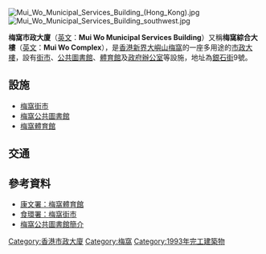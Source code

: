 [[File:Mui_Wo_Municipal_Services_Building_(Hong_Kong).jpg|thumb]]
[[File:Mui_Wo_Municipal_Services_Building_southwest.jpg|thumb]]

'''梅窩市政大廈'''（[[英文|英文]]：'''Mui Wo Municipal Services Building'''）又稱'''梅窩綜合大樓'''（[[英文|英文]]：'''Mui Wo Complex'''），是[[香港|香港]][[新界|新界]][[大嶼山|大嶼山]][[梅窩|梅窩]]的一座多用途的[[市政大樓|市政大樓]]，設有[[街市|街市]]、[[公共圖書館|公共圖書館]]、[[體育館|體育館]]及[[政府|政府]][[辦公室|辦公室]]等設施，地址為[[銀石街|銀石街]]9號。

== 設施 ==
*[[梅窩街市|梅窩街市]]
*[[梅窩公共圖書館|梅窩公共圖書館]]
*[[梅窩體育館|梅窩體育館]]

== 交通 ==
{{參見|梅窩#交通}}

==參考資料==
*[http://www.lcsd.gov.hk/tc/facilities/facilitieslist/facilities.php?fid=870 康文署：梅窩體育館] {{Wayback|url=http://www.lcsd.gov.hk/tc/facilities/facilitieslist/facilities.php?fid=870 |date=20180706032841 }}
*[https://www.fehd.gov.hk/tc_chi/map/market/market_pt.html?mapID=633&type=market 食環署：梅窩街市] {{Wayback|url=https://www.fehd.gov.hk/tc_chi/map/market/market_pt.html?mapID=633&type=market |date=20180705204119 }}
*[https://www.hkpl.gov.hk/tc/locations/islands/library/mui-wo.html 梅窩公共圖書館簡介] {{Wayback|url=https://www.hkpl.gov.hk/tc/locations/islands/library/mui-wo.html |date=20180705204107 }}

{{HK-buil-stub}}
{{香港市政大廈}}
{{香港室內體育場館}}

[[Category:香港市政大廈|Category:香港市政大廈]]
[[Category:梅窩|Category:梅窩]]
[[Category:1993年完工建築物|Category:1993年完工建築物]]